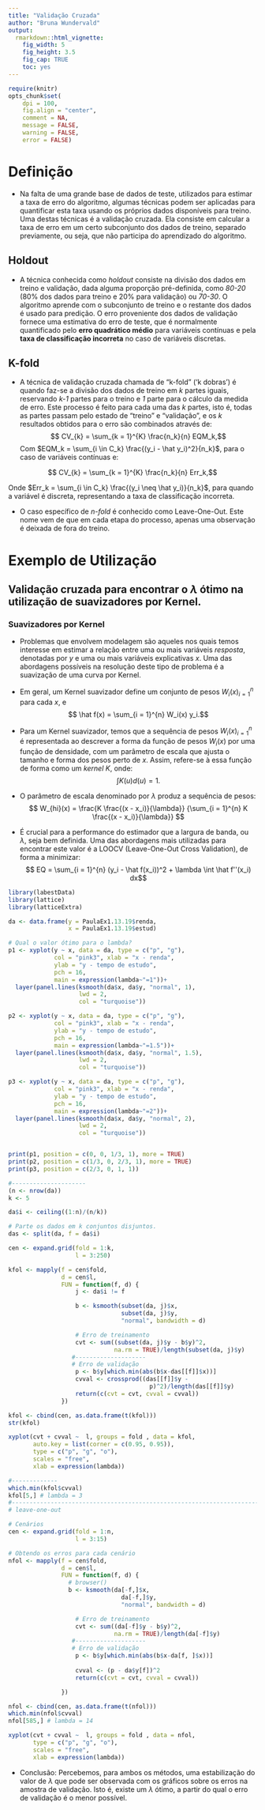 ```yaml
---
title: "Validação Cruzada"
author: "Bruna Wundervald"
output:
  rmarkdown::html_vignette:
    fig_width: 5
    fig_height: 3.5
    fig_cap: TRUE
    toc: yes
---
```

<style type="text/css">
#TOC {
  margin: 0 130px;
  width: 425px;
}
</style>
```r
require(knitr)
opts_chunk$set(
    dpi = 100,
    fig.align = "center",
    comment = NA,
    message = FALSE,
    warning = FALSE,
    error = FALSE)
```

# Definição
  - Na falta de uma grande base de dados de teste, utilizados para 
  estimar a taxa de erro do algoritmo, algumas técnicas podem ser 
  aplicadas para quantificar esta taxa usando os próprios dados
  disponíveis para treino. Uma destas técnicas é a validação cruzada.
  Ela consiste em calcular a taxa de erro em um certo subconjunto dos
  dados de treino, separado previamente, ou seja, que não participa
  do aprendizado do algoritmo. 

## Holdout
  - A técnica conhecida como *holdout* consiste na divisão dos dados
  em  treino e validação, dada alguma proporção pré-definida, como 
  *80-20* (80% dos dados para treino e 20% para validação) ou *70-30*. 
  O algoritmo aprende com o subconjunto de treino e o restante dos dados
  é usado para predição. O erro proveniente dos dados de validação 
  fornece uma estimativa do erro de teste, que é normalmente quantificado
  pelo **erro quadrático médio** para variáveis contínuas e pela **taxa
  de classificação incorreta** no caso de variáveis discretas. 
  
## K-fold
  - A técnica de validação cruzada chamada de "k-fold" ('k dobras') é 
  quando faz-se a divisão dos dados de treino em *k* partes iguais, 
  reservando *k-1* partes para o treino e *1* parte para o cálculo da
  medida de erro. Este processo é feito para cada uma das *k* partes, 
  isto é, todas as partes passam pelo estado de "treino" e "validação", 
  e os *k* resultados obtidos para o erro são combinados através de:
  $$ CV_{k} = \sum_{k = 1}^{K} \frac{n_k}{n} EQM_k,$$
  Com  $EQM_k = \sum_{i \in C_k} \frac{(y_i - \hat y_i)^2}{n_k}$, para 
  o caso de variáveis contínuas e:
  
  $$ CV_{k} = \sum_{k = 1}^{K} \frac{n_k}{n} Err_k,$$
  
  Onde $Err_k = \sum_{i \in C_k} \frac{(y_i \neq \hat y_i)}{n_k}$, para
  quando a variável é discreta, representando a taxa de classificação 
  incorreta. 
  
  - O caso específico de *n-fold* é conhecido como Leave-One-Out. Este 
  nome vem de que em cada etapa do processo, apenas uma observação é 
  deixada de fora do treino. 
  
# Exemplo de Utilização
## Validação cruzada para encontrar o $\lambda$ ótimo na utilização de suavizadores por Kernel. 

### Suavizadores por Kernel
  - Problemas que envolvem modelagem são aqueles nos quais temos 
  interesse em estimar a relação entre uma ou mais variáveis *resposta*,
  denotadas por $y$ e uma ou mais variáveis explicativas $x$. Uma
  das abordagens possíveis na resolução deste tipo de problema é a 
  suavização de uma curva por Kernel. 
  
  - Em geral, um Kernel suavizador define um conjunto de pesos 
  ${W_i(x)}_{i=1}^{n}$ para cada $x$, e
  $$ \hat f(x) = \sum_{i = 1}^{n} W_i(x) y_i.$$
  
  - Para um Kernel suavizador, temos que a sequência de pesos
  ${W_i(x)}_{i=1}^{n}$ é representada ao descrever a forma da função
  de pesos $W_i(x)$ por uma função de densidade, com um parâmetro de
  escala que ajusta o tamanho e forma dos pesos perto de $x$. Assim, 
  refere-se à essa função de forma como um *kernel K*, onde:
  $$ \int K(u)d(u) = 1.$$
  
  - O parâmetro de escala denominado por $\lambda$ produz a sequência
  de pesos:
  $$ W_{hi}(x) = \frac{K \frac{(x - x_i)}{\lambda}} {\sum_{i = 1}^{n} K \frac{(x - x_i)}{\lambda}} $$
  
  - É crucial para a performance do estimador que a largura de banda, ou
  $\lambda$, seja bem definida. Uma das abordagens mais utilizadas
  para encontrar este valor é a LOOCV (Leave-One-Out Cross Validation), 
  de forma a minimizar: 
  $$ EQ = \sum_{i = 1}^{n} (y_i - \hat f(x_i))^2 + \lambda \int \hat f''(x_i) dx$$
  
  
```r
library(labestData)
library(lattice)
library(latticeExtra)

da <- data.frame(y = PaulaEx1.13.19$renda,
                 x = PaulaEx1.13.19$estud)

# Qual o valor ótimo para o lambda?
p1 <- xyplot(y ~ x, data = da, type = c("p", "g"),
             col = "pink3", xlab = "x - renda",
             ylab = "y - tempo de estudo",
             pch = 16,
             main = expression(lambda~"=1"))+
  layer(panel.lines(ksmooth(da$x, da$y, "normal", 1),
                    lwd = 2,
                    col = "turquoise"))

p2 <- xyplot(y ~ x, data = da, type = c("p", "g"),
             col = "pink3", xlab = "x - renda",
             ylab = "y - tempo de estudo",
             pch = 16, 
             main = expression(lambda~"=1.5"))+
  layer(panel.lines(ksmooth(da$x, da$y, "normal", 1.5),
                    lwd = 2,
                    col = "turquoise"))

p3 <- xyplot(y ~ x, data = da, type = c("p", "g"),
             col = "pink3", xlab = "x - renda",
             ylab = "y - tempo de estudo",
             pch = 16,
             main = expression(lambda~"=2"))+
  layer(panel.lines(ksmooth(da$x, da$y, "normal", 2),
                    lwd = 2,
                    col = "turquoise"))


print(p1, position = c(0, 0, 1/3, 1), more = TRUE)
print(p2, position = c(1/3, 0, 2/3, 1), more = TRUE)
print(p3, position = c(2/3, 0, 1, 1))

#---------------------
(n <- nrow(da))
k <- 5

da$i <- ceiling((1:n)/(n/k))

# Parte os dados em k conjuntos disjuntos.
das <- split(da, f = da$i)

cen <- expand.grid(fold = 1:k,
                   l = 3:250)

kfol <- mapply(f = cen$fold,
               d = cen$l,
               FUN = function(f, d) {
                   j <- da$i != f

                   b <- ksmooth(subset(da, j)$x, 
                                subset(da, j)$y, 
                                "normal", bandwidth = d)

                   # Erro de treinamento
                   cvt <- sum((subset(da, j)$y - b$y)^2, 
                              na.rm = TRUE)/length(subset(da, j)$y)
                  #--------------------  
                  # Erro de validação
                   p <- b$y[which.min(abs(b$x-das[[f]]$x))]
                   cvval <- crossprod((das[[f]]$y -
                                        p)^2)/length(das[[f]]$y)
                   return(c(cvt = cvt, cvval = cvval))
               })

kfol <- cbind(cen, as.data.frame(t(kfol)))
str(kfol)

xyplot(cvt + cvval ~  l, groups = fold , data = kfol,
       auto.key = list(corner = c(0.95, 0.95)), 
       type = c("p", "g", "o"),
       scales = "free", 
       xlab = expression(lambda))

#-------------
which.min(kfol$cvval)
kfol[5,] # lambda = 3
#-----------------------------------------------------------------------
# leave-one-out 

# Cenários
cen <- expand.grid(fold = 1:n,
                   l = 3:15)

# Obtendo os erros para cada cenário
nfol <- mapply(f = cen$fold,
               d = cen$l,
               FUN = function(f, d) {
                 # browser()
                 b <- ksmooth(da[-f,]$x,
                                da[-f,]$y,
                                "normal", bandwidth = d)

                   # Erro de treinamento
                   cvt <- sum((da[-f]$y - b$y)^2,
                              na.rm = TRUE)/length(da[-f]$y)
                  #--------------------
                  # Erro de validação
                   p <- b$y[which.min(abs(b$x-da[f, ]$x))]
                  
                   cvval <- (p - da$y[f])^2
                   return(c(cvt = cvt, cvval = cvval))

               })

nfol <- cbind(cen, as.data.frame(t(nfol)))
which.min(nfol$cvval)
nfol[585,] # lambda = 14

xyplot(cvt + cvval ~  l, groups = fold , data = nfol,
       type = c("p", "g", "o"),
       scales = "free",
       xlab = expression(lambda))

```

  - Conclusão: Percebemos, para ambos os métodos, uma estabilização
  do valor de $\lambda$ que pode ser observada com os gráficos sobre
  os erros na amostra de validação. Isto é, existe um $\lambda$ ótimo, 
  a partir do qual o erro de validação é o menor possível. 